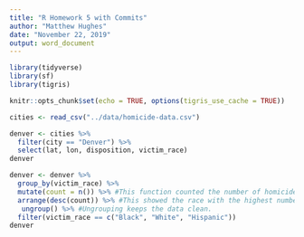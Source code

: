 ```yaml
---
title: "R Homework 5 with Commits"
author: "Matthew Hughes"
date: "November 22, 2019"
output: word_document
---
```

```r
library(tidyverse)
library(sf)
library(tigris)
```


```r
knitr::opts_chunk$set(echo = TRUE, options(tigris_use_cache = TRUE))
```

```r
cities <- read_csv("../data/homicide-data.csv")
```
```r
denver <- cities %>% 
  filter(city == "Denver") %>% 
  select(lat, lon, disposition, victim_race)
denver
```
```r
denver <- denver %>% 
  group_by(victim_race) %>% 
  mutate(count = n()) %>% #This function counted the number of homicides per race.
  arrange(desc(count)) %>% #This showed the race with the highest number of homicides on top. 
   ungroup() %>% #Ungrouping keeps the data clean. 
  filter(victim_race == c("Black", "White", "Hispanic")) 
denver
```

